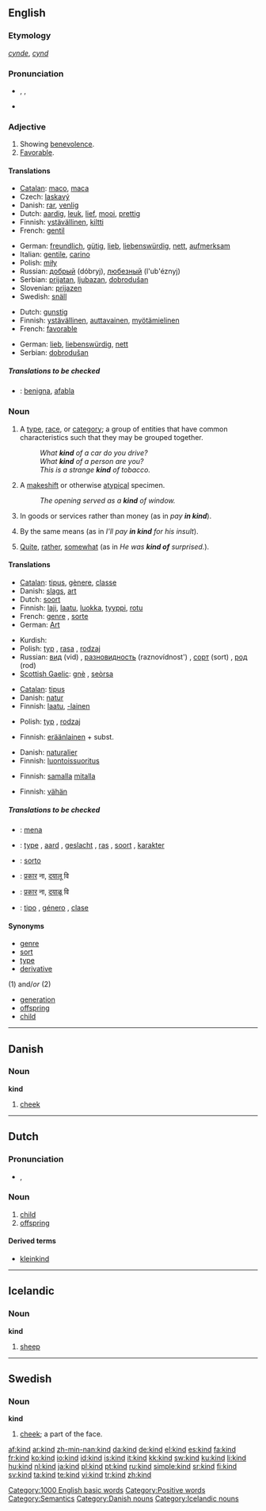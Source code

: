 {{see|Kind}}
{{wikipedia|dab=kind}}
==English==

{{rank|money|door|round|277|kind|form|hundred|believe}}

===Etymology===
{{OE.}} ''[[cynde]]'', ''[[cynd]]''

===Pronunciation===
*{{AHD|/kīnd/}}, {{IPA|/kaɪnd/}}, {{SAMPA|/kaInd/}}
*{{audio|en-us-kind.ogg|Audio (US)}}
*:{{rhymes|aɪnd}}

===Adjective===
{{en-adj|er}}

# Showing [[benevolence]].
# [[favorable|Favorable]].

====Translations====
{{trans-top|nice}}
*[[Catalan]]: [[maco]], [[maca]]
*Czech: [[laskavý]] {{m}}
*Danish: [[rar]], [[venlig]]
*Dutch: [[aardig]], [[leuk]], [[lief]], [[mooi]], [[prettig]]
*Finnish: [[ystävällinen]], [[kiltti]]
*French: [[gentil]]
{{trans-mid}}
*German: [[freundlich]], [[gütig]], [[lieb]], [[liebenswürdig]], [[nett]], [[aufmerksam]]
*Italian: [[gentile]], [[carino]]
*Polish: [[miły]]
*Russian: [[добрый]] (dóbryj), [[любезный]] (l'ub'éznyj)
*Serbian: [[prijatan]], [[ljubazan]], [[dobrodušan]]
*Slovenian: [[prijazen]]
*Swedish: [[snäll]]
{{trans-bottom}}

{{trans-top|favorable}}
*Dutch: [[gunstig]]
*Finnish: [[ystävällinen]], [[auttavainen]], [[myötämielinen]]
*French: [[favorable]]
{{trans-mid}}
*German: [[lieb]], [[liebenswürdig]], [[nett]]
*Serbian: [[dobrodušan]]
{{trans-bottom}}

=====Translations to be checked=====
{{checktrans}}
*{{ttbc|Ido}}: [[benigna]], [[afabla]]

===Noun===
{{en-noun}}

# A [[type]], [[race]], or [[category]]; a group of entities that have common characteristics such that they may be grouped together.
#:''What '''kind''' of a car do you drive?''
#:''What '''kind''' of a person are you?''
#:''This is a strange '''kind''' of tobacco.''
# A [[makeshift]] or otherwise [[atypical]] specimen.
#:''The opening served as a '''kind''' of window.''
# {{idiom}} In goods or services rather than money (as in ''pay '''in kind''''').
# {{idiom}} By the same means (as in ''I'll pay '''in kind''' for his insult'').
# {{idiom}} [[quite|Quite]], [[rather]], [[somewhat]] (as in ''He was '''kind of''' surprised.'').

====Translations====
{{trans-top|type, race, category}}
*[[Catalan]]: [[tipus]], [[gènere]], [[classe]]
*Danish: [[slags]], [[art]]
*Dutch: [[soort]]
*Finnish: [[laji]], [[laatu]], [[luokka]], [[tyyppi]], [[rotu]]
*French: [[genre]] {{m}}, [[sorte]] {{f}}
*German: [[Art]] {{f}}
{{trans-mid}}
*Kurdish: {{KUchar|[[جۆڕ]]}}
*Polish: [[typ]] {{m}}, [[rasa]] {{f}}, [[rodzaj]] {{m}}
*Russian: [[вид]] (vid) {{m}}, [[разновидность]] (raznovídnost') {{f}}, [[сорт]] (sort) {{m}}, [[род]] (rod) {{m}}
*[[Scottish Gaelic]]: [[gnè]] {{f}}, [[seòrsa]] {{m}}
{{trans-bottom}}

{{trans-top|character or nature}}
*[[Catalan]]: [[tipus]]
*Danish: [[natur]]
*Finnish: [[laatu]], [[-lainen]]
{{trans-mid}}
*Polish: [[typ]] {{m}}, [[rodzaj]] {{m}}
{{trans-bottom}}

{{trans-top|atypical specimen}}
*Finnish: [[eräänlainen]] + subst.
{{trans-mid}}
{{trans-bottom}}

{{trans-top|with goods and services}}
*Danish: [[naturalier]]
*Finnish: [[luontoissuoritus]]
{{trans-mid}}
{{trans-bottom}}

{{trans-top|by the same means}}
*Finnish: [[lsama|samalla]] [[mitta|mitalla]]
{{trans-mid}}
{{trans-bottom}}

{{trans-top|somewhat}}
*Finnish: [[vähän]]
{{trans-mid}}
{{trans-bottom}}

=====Translations to be checked=====
{{checktrans}}
*{{ttbc|Catalan}}: [[mena]]
*{{ttbc|Dutch}}: [[type]] {{n}}, [[aard]] {{m}}, [[geslacht]] {{n}}, [[ras]] {{n}}, [[soort]] {{f}}, [[karakter]] {{n}}
*{{ttbc|Ido}}: [[sorto]]
*{{ttbc|Hindi}}: [[प्रकार]] ना, [[दयालू]] वि
*{{ttbc|Marathi}}: [[प्रकार]] ना, [[दयाळू]] वि
*{{ttbc|Spanish}}: [[tipo]] {{m}}, [[género]] {{m}}, [[clase]] {{f}}

====Synonyms====
*[[genre]]
*[[sort]]
*[[type]]
*[[derivative]]

(1) and/''or'' (2)
*[[generation]]
*[[offspring]]
*[[child]]

[[Category:1000 English basic words]]
[[Category:Positive words]]
[[Category:Semantics]]

----

==Danish==

===Noun===
'''kind'''

# [[cheek]]

[[Category:Danish nouns]]

----

==Dutch==

===Pronunciation===
*{{IPA|/kɪnd/}}, {{SAMPA|/kInd/}}

===Noun===
{{nl-noun|g=n|kinderen|kindje}}

# [[child]]
# [[offspring]]

====Derived terms====
* [[kleinkind]]

----

==Icelandic==

===Noun===
'''kind''' {{f}}

# [[sheep]]

[[Category:Icelandic nouns]]

----

==Swedish==

===Noun===
{{sv-noun-reg-r-c|2=kinde}}
'''kind''' {{c}}

# {{anatomy|lang=sv}} [[cheek]]; a part of the face.

[[af:kind]]
[[ar:kind]]
[[zh-min-nan:kind]]
[[da:kind]]
[[de:kind]]
[[el:kind]]
[[es:kind]]
[[fa:kind]]
[[fr:kind]]
[[ko:kind]]
[[io:kind]]
[[id:kind]]
[[is:kind]]
[[it:kind]]
[[kk:kind]]
[[sw:kind]]
[[ku:kind]]
[[li:kind]]
[[hu:kind]]
[[nl:kind]]
[[ja:kind]]
[[pl:kind]]
[[pt:kind]]
[[ru:kind]]
[[simple:kind]]
[[sr:kind]]
[[fi:kind]]
[[sv:kind]]
[[ta:kind]]
[[te:kind]]
[[vi:kind]]
[[tr:kind]]
[[zh:kind]]